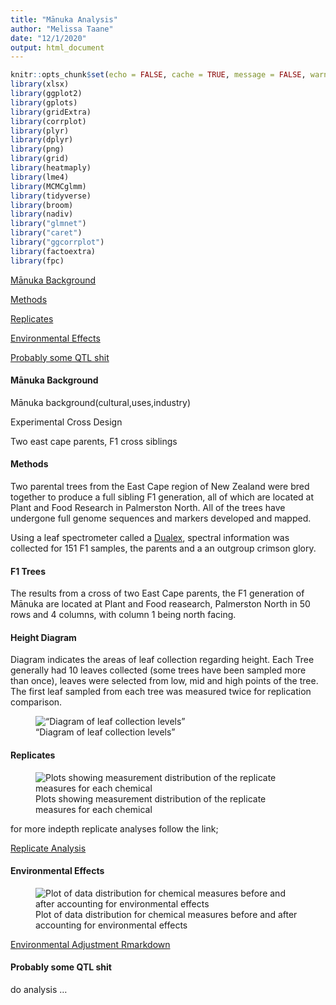 ```yaml
---
title: "Mānuka Analysis"
author: "Melissa Taane"
date: "12/1/2020"
output: html_document
---
```



```r
knitr::opts_chunk$set(echo = FALSE, cache = TRUE, message = FALSE, warning = FALSE)
library(xlsx)
library(ggplot2)
library(gplots)
library(gridExtra)
library(corrplot)
library(plyr)
library(dplyr)
library(png)
library(grid)
library(heatmaply)
library(lme4)
library(MCMCglmm)
library(tidyverse)
library(broom)
library(nadiv)
library("glmnet") 
library("caret")
library("ggcorrplot")
library(factoextra)
library(fpc)
```

[Mānuka Background]

[Methods]

[Replicates]

[Environmental Effects]

[Probably some QTL shit ]

#### Mānuka Background

Mānuka background(cultural,uses,industry)

Experimental Cross Design

Two east cape parents, F1 cross siblings 

#### Methods

Two parental trees from the East Cape region of New Zealand were bred together to produce a full sibling F1 generation, all of which are located at Plant and Food Research in Palmerston North. All of the trees have undergone full genome sequences and markers developed and mapped. 

Using a leaf spectrometer called a [Dualex](https://www.force-a.com/products/dualex), spectral information was collected for 151 F1 samples, the parents and a an outgroup crimson glory. 

#### F1 Trees

The results from a cross of two East Cape parents, the F1 generation of Mānuka are located at Plant and Food reasearch, Palmerston North in 50 rows and 4 columns, with column 1 being north facing. 



#### Height Diagram

Diagram indicates the areas of leaf collection regarding height.
Each Tree generally had 10 leaves collected (some trees have been sampled more than once), leaves were selected from low, mid and high points of the tree. The first leaf sampled from each tree was measured twice for replication comparison.

!["Diagram of leaf collection levels"](Tree.png)

#### Replicates 

![Plots showing measurement distribution of the replicate measures for each chemical](RepPlot.png)

for more indepth replicate analyses follow the link;

[Replicate Analysis](./ReplicateAnalysis.html)



#### Environmental Effects

![Plot of data distribution for chemical measures before and after accounting for environmental effects](envplot.png)



[Environmental Adjustment Rmarkdown](./EnvironmentalAdjustments.html)

#### Probably some QTL shit 

do analysis ... 


